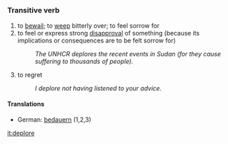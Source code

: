 =={{en}}==
===Transitive verb===
# to [[bewail]]; to [[weep]] bitterly over; to feel sorrow for
# to feel or express strong [[disapproval]] of something (because its implications or consequences are to be felt sorrow for) 
#:''The UNHCR deplores the recent events in Sudan (for they cause suffering to thousands of people).''
# to regret
#:''I deplore not having listened to your advice.''


====Translations====
*German: [[bedauern]] (1,2,3)

[[it:deplore]]